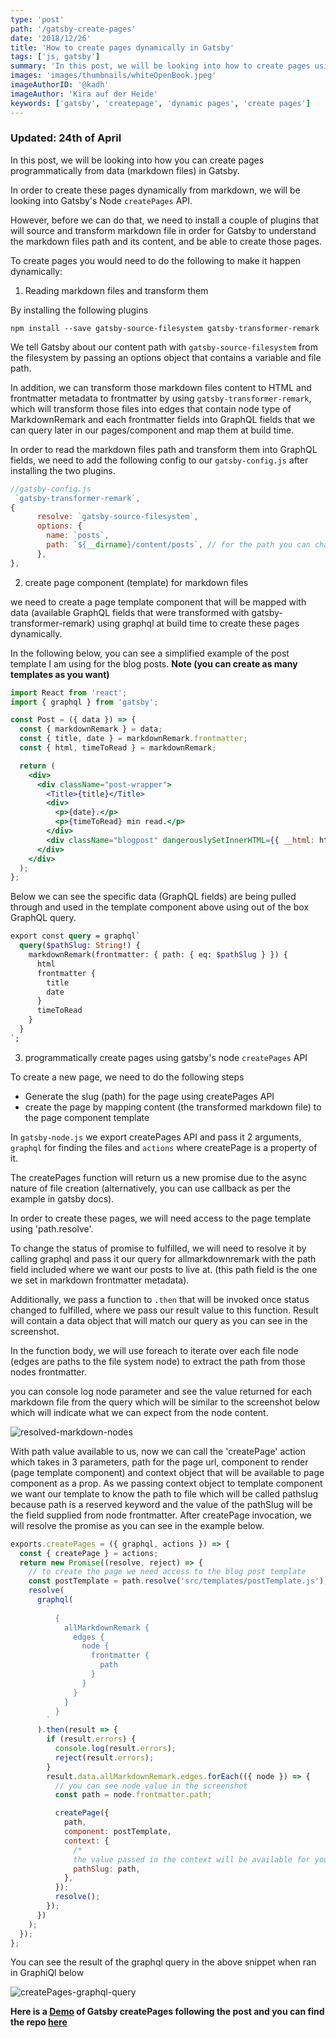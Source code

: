 ```yaml
---
type: 'post'
path: '/gatsby-create-pages'
date: '2018/12/26'
title: 'How to create pages dynamically in Gatsby'
tags: ['js, gatsby']
summary: 'In this post, we will be looking into how to create pages using Gatsby API createPages'
images: 'images/thumbnails/whiteOpenBook.jpeg'
imageAuthorID: '@kadh'
imageAuthor: 'Kira auf der Heide'
keywords: ['gatsby', 'createpage', 'dynamic pages', 'create pages']
---
```


### Updated: 24th of April

In this post, we will be looking into how you can create pages programmatically from data (markdown files) in Gatsby.

In order to create these pages dynamically from markdown, we will be looking into Gatsby's Node `createPages` API.

However, before we can do that, we need to install a couple of plugins that will source and transform markdown file in order for Gatsby to understand the markdown files path and its content, and be able to create those pages.

To create pages you would need to do the following to make it happen dynamically:

1. Reading markdown files and transform them

By installing the following plugins

```text
npm install --save gatsby-source-filesystem gatsby-transformer-remark
```

We tell Gatsby about our content path with `gatsby-source-filesystem` from the filesystem by passing an options object that contains a variable and file path.

In addition, we can transform those markdown files content to HTML and frontmatter metadata to frontmatter by using `gatsby-transformer-remark`, which will transform those files into edges that contain node type of MarkdownRemark and each frontmatter fields into GraphQL fields that we can query later in our pages/component and map them at build time.

In order to read the markdown files path and transform them into GraphQL fields, we need to add the following config to our `gatsby-config.js` after installing the two plugins.

```javascript
//gatsby-config.js
 `gatsby-transformer-remark`,
{
      resolve: `gatsby-source-filesystem`,
      options: {
        name: `posts`,
        path: `${__dirname}/content/posts`, // for the path you can change it based on your preferred folder structure
      },
},
```

2. create page component (template) for markdown files

we need to create a page template component that will be mapped with data (available GraphQL fields that were transformed with gatsby-transformer-remark) using graphql at build time to create these pages dynamically.

In the following below, you can see a simplified example of the post template I am using for the blog posts. **Note (you can create as many templates as you want)**

```jsx
import React from 'react';
import { graphql } from 'gatsby';

const Post = ({ data }) => {
  const { markdownRemark } = data;
  const { title, date } = markdownRemark.frontmatter;
  const { html, timeToRead } = markdownRemark;

  return (
    <div>
      <div className="post-wrapper">
        <Title>{title}</Title>
        <div>
          <p>{date}.</p>
          <p>{timeToRead} min read.</p>
        </div>
        <div className="blogpost" dangerouslySetInnerHTML={{ __html: html }} />
      </div>
    </div>
  );
};
```

Below we can see the specific data (GraphQL fields) are being pulled through and used in the template component above using out of the box GraphQL query.

```graphql
export const query = graphql`
  query($pathSlug: String!) {
    markdownRemark(frontmatter: { path: { eq: $pathSlug } }) {
      html
      frontmatter {
        title
        date
      }
      timeToRead
    }
  }
`;
```

3. programmatically create pages using gatsby's node `createPages` API

To create a new page, we need to do the following steps

- Generate the slug (path) for the page using createPages API
- create the page by mapping content (the transformed markdown file) to the page component template

In `gatsby-node.js` we export createPages API and pass it 2 arguments, `graphql` for finding the files and `actions` where createPage is a property of it.

The createPages function will return us a new promise due to the async nature of file creation (alternatively, you can use callback as per the example in gatsby docs).

In order to create these pages, we will need access to the page template using 'path.resolve'.

To change the status of promise to fulfilled, we will need to resolve it by calling graphql and pass it our query for allmarkdownremark with the path field included where we want our posts to live at. (this path field is the one we set in markdown frontmatter metadata).

Additionally, we pass a function to `.then` that will be invoked once status changed to fulfilled, where we pass our result value to this function. Result will contain a data object that will match our query as you can see in the screenshot.

In the function body, we will use foreach to iterate over each file node (edges are paths to the file system node) to extract the path from those nodes frontmatter.

you can console log node parameter and see the value returned for each markdown file from the query which will be similar to the screenshot below which will indicate what we can expect from the node content.

![resolved-markdown-nodes](./gatsby-node.png)

With path value available to us, now we can call the 'createPage' action which takes in 3 parameters, path for the page url, component to render (page template component) and context object that will be available to page component as a prop.
As we passing context object to template component we want our template to know the path to file which will be called pathslug because path is a reserved keyword and the value of the pathSlug will be the field supplied from node frontmatter. After createPage invocation, we will resolve the promise as you can see in the example below.

```javascript
exports.createPages = ({ graphql, actions }) => {
  const { createPage } = actions;
  return new Promise((resolve, reject) => {
    // to create the page we need access to the blog post template
    const postTemplate = path.resolve('src/templates/postTemplate.js');
    resolve(
      graphql(
        `
          {
            allMarkdownRemark {
              edges {
                node {
                  frontmatter {
                    path
                  }
                }
              }
            }
          }
        `
      ).then(result => {
        if (result.errors) {
          console.log(result.errors);
          reject(result.errors);
        }
        result.data.allMarkdownRemark.edges.forEach(({ node }) => {
          // you can see node value in the screenshot
          const path = node.frontmatter.path;

          createPage({
            path,
            component: postTemplate,
            context: {
              /*
              the value passed in the context will be available for you to use in your page queries as a GraphQL variable, as per the template snippet */
              pathSlug: path,
            },
          });
          resolve();
        });
      })
    );
  });
};
```

You can see the result of the graphql query in the above snippet when ran in GraphiQl below

![createPages-graphql-query](./graphql-query.png)

**Here is a [Demo](https://peaceful-davinci-7ffc1f.netlify.com/) of Gatsby createPages following the post and you can find the repo [here](https://github.com/gabroun/gatsby-starter-example)**
